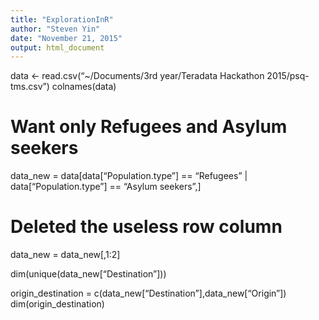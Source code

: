 ```yaml
---
title: "ExplorationInR"
author: "Steven Yin"
date: "November 21, 2015"
output: html_document
---
```

data <- read.csv("~/Documents/3rd year/Teradata Hackathon 2015/psq-tms.csv")
colnames(data)

# Want only Refugees and Asylum seekers
data_new = data[data["Population.type"] == "Refugees" | data["Population.type"] == "Asylum seekers",]

# Deleted the useless row column
data_new = data_new[,1:2]


dim(unique(data_new["Destination"]))

origin_destination = c(data_new["Destination"],data_new["Origin"])
dim(origin_destination)







